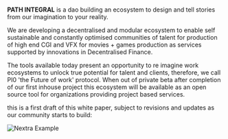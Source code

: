 
# 

**PATH INTEGRAL** is a dao building an ecosystem to design and tell stories from our imagination to your reality.

We are developing a decentralised and modular ecosystem to enable self sustainable and constantly optimised communities of talent for production of high end CGI and VFX for movies + games production as services supported by innovations in Decentralised Finance.

The tools available today present an opportunity to re imagine work ecosystems to unlock true potential for talent and clients, therefore, we call PI0 'the Future of work' protocol. When out of private beta after completion of our first inhouse project this ecosystem will be available as an open source tool for organizations providing project based services.

this is a first draft of this white paper, subject to revisions and updates as our community starts to build:

<Bleed>![Nextra Example](../public/EHL07.png)</Bleed>
